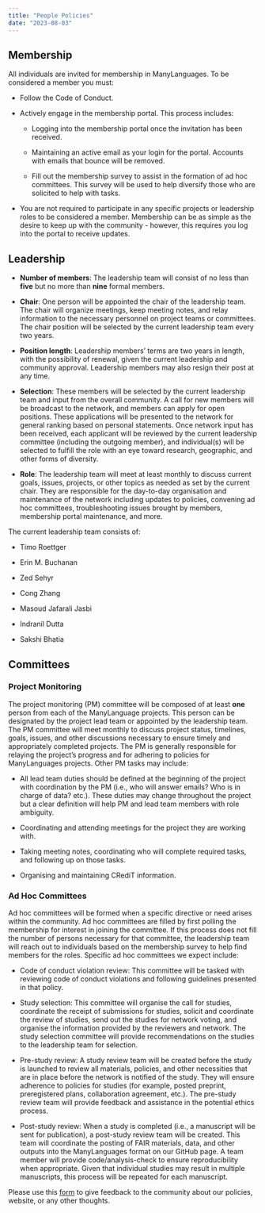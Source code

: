 ```yaml
---
title: "People Policies"
date: "2023-08-03"
---
```


## Membership

All individuals are invited for membership in ManyLanguages. To be considered a member you must:

-   Follow the Code of Conduct.

-   Actively engage in the membership portal. This process includes:

    -   Logging into the membership portal once the invitation has been received.

    -   Maintaining an active email as your login for the portal. Accounts with emails that bounce will be removed.

    -   Fill out the membership survey to assist in the formation of ad hoc committees. This survey will be used to help diversify those who are solicited to help with tasks.

-   You are not required to participate in any specific projects or leadership roles to be considered a member. Membership can be as simple as the desire to keep up with the community - however, this requires you log into the portal to receive updates.

## Leadership

-   **Number of members**: The leadership team will consist of no less than **five** but no more than **nine** formal members.

-   **Chair**: One person will be appointed the chair of the leadership team. The chair will organize meetings, keep meeting notes, and relay information to the necessary personnel on project teams or committees. The chair position will be selected by the current leadership team every two years.

-   **Position length**: Leadership members' terms are two years in length, with the possibility of renewal, given the current leadership and community approval. Leadership members may also resign their post at any time.

-   **Selection**: These members will be selected by the current leadership team and input from the overall community. A call for new members will be broadcast to the network, and members can apply for open positions. These applications will be presented to the network for general ranking based on personal statements. Once network input has been received, each applicant will be reviewed by the current leadership committee (including the outgoing member), and individual(s) will be selected to fulfill the role with an eye toward research, geographic, and other forms of diversity.

-   **Role**: The leadership team will meet at least monthly to discuss current goals, issues, projects, or other topics as needed as set by the current chair. They are responsible for the day-to-day organisation and maintenance of the network including updates to policies, convening ad hoc committees, troubleshooting issues brought by members, membership portal maintenance, and more.

The current leadership team consists of:

-   Timo Roettger

-   Erin M. Buchanan

-   Zed Sehyr

-   Cong Zhang

-   Masoud Jafarali Jasbi

-   Indranil Dutta

-   Sakshi Bhatia

## Committees

### Project Monitoring

The project monitoring (PM) committee will be composed of at least **one** person from each of the ManyLanguage projects. This person can be designated by the project lead team or appointed by the leadership team. The PM committee will meet monthly to discuss project status, timelines, goals, issues, and other discussions necessary to ensure timely and appropriately completed projects. The PM is generally responsible for relaying the project's progress and for adhering to policies for ManyLanguages projects. Other PM tasks may include:

-   All lead team duties should be defined at the beginning of the project with coordination by the PM (i.e., who will answer emails? Who is in charge of data? etc.). These duties may change throughout the project but a clear definition will help PM and lead team members with role ambiguity.

-   Coordinating and attending meetings for the project they are working with.

-   Taking meeting notes, coordinating who will complete required tasks, and following up on those tasks.

-   Organising and maintaining CRediT information.

### Ad Hoc Committees

Ad hoc committees will be formed when a specific directive or need arises within the community. Ad hoc committees are filled by first polling the membership for interest in joining the committee. If this process does not fill the number of persons necessary for that committee, the leadership team will reach out to individuals based on the membership survey to help find members for the roles. Specific ad hoc committees we expect include:

-   Code of conduct violation review: This committee will be tasked with reviewing code of conduct violations and following guidelines presented in that policy.

-   Study selection: This committee will organise the call for studies, coordinate the receipt of submissions for studies, solicit and coordinate the review of studies, send out the studies for network voting, and organise the information provided by the reviewers and network. The study selection committee will provide recommendations on the studies to the leadership team for selection.

-   Pre-study review: A study review team will be created before the study is launched to review all materials, policies, and other necessities that are in place before the network is notified of the study. They will ensure adherence to policies for studies (for example, posted preprint, preregistered plans, collaboration agreement, etc.). The pre-study review team will provide feedback and assistance in the potential ethics process.

-   Post-study review: When a study is completed (i.e., a manuscript will be sent for publication), a post-study review team will be created. This team will coordinate the posting of FAIR materials, data, and other outputs into the ManyLanguages format on our GitHub page. A team member will provide code/analysis-check to ensure reproducibility when appropriate. Given that individual studies may result in multiple manuscripts, this process will be repeated for each manuscript.

Please use this [form](https://forms.gle/9mHjddrMFGzJzVLa8) to give feedback to the community about our policies, website, or any other thoughts.
